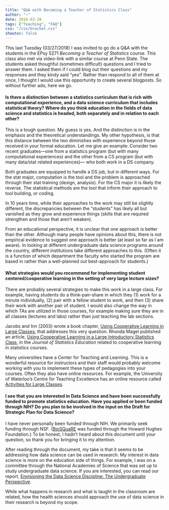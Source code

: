 ```yaml
---
title: "Q&A with Becoming a Teacher of Statistics Class"
author: "~"
date: 2018-03-28
tags: ["Teaching", "FAQ"]
css: "/css/bracket.css"
showtoc: false
---
```


This last Tuesday (03/27/2018) I was invited to go do a Q&amp;A with the students in the EPsy 5271 *Becoming a Teacher of Statistics* course. This class also met via video-link with a similar course at Penn State. The students asked thoughful (sometimes difficult) questions and I tried to answer them. I asked them if I could blog out their questions and my responses and they kindy said "yes". Rather than respond to all of them at once, I thought I would use this opportunity to create several blogposts. So without further ado, here we go.


#### Is there a distinction between a statistics curriculum that is rich with computational experience, and a data science curriculum that includes statistical theory? Where do you think education in the fields of data science and statistics is headed, both separately and in relation to each other?

This is a tough question. My guess is yes. And the distinction is in the emphasis and the theoretical understandings. My other hypothesis, is that this distance between the two diminishes with experience beyond those received in your formal education. Let me give an example: Consider two recent graduates&mdash;one from a statistics program (but with many computational experiences) and the other from a CS program (but with many data/stat related experiences)&mdash; who both work in a DS company. 

Both graduates are equipped to handle a DS job, but in different ways. For the stat major, computation is the tool and the problem is approached through their stat training (design, analysis). For the CS major it is likely the reverse. The statistical methods are the tool that inform their approach to tool building, or coding. 

In 10 years time, while their approaches to the work may still be slightly different, the discrepancies between the "students" has likely all but vanished as they grow and experience things (skills that are required strengthen and those that aren't weaken).

From an educational perspective, it is unclear that one approach is better than the other. Although many people have opinions about this, there is not empirical evidence to suggest one approach is better (at least so far as I am aware). In looking at different undergraduate data science programs around the country, different institutions take different approaches to this. (Often it is a function of which department the faculty who started the program are based in rather than a well-planned out best-approach for students.)


#### What strategies would you recommend for implementing student centered/cooperative learning in the setting of very large lecture sizes?

There are probably several strategies to make this work in a large class. For example, having students do a think-pair-share in which they (1) work for a minute individually, (2) pair with a fellow student to work, and then (3) share their work with another pair of student. I would also change the way in which TAs are utilized in those courses, for example making sure they are in all classes (lectures and labs) rather than just teaching the lab sections. 


Jacobs and Inn (2003) wrote a book chapter, [Using Cooperative Learning in Large Classes ](https://files.eric.ed.gov/fulltext/ED573882.pdf), that addresses this very question. Rhonda Magel published an article, [Using Cooperative Learning in a Large Introductory Statistics Class](https://www.tandfonline.com/doi/full/10.1080/10691898.1998.11910621), in the *Journal of Statistics Education* related to cooperative learning in statistics courses. 

Many universities have a Center for Teaching and Learning. This is a wonderful resource for instructors and their staff would probably welcome working with you to implement these types of pedagogies into your courses. Often they also have online resources. For example, the University of Waterloo's Centre for Teaching Excellence has an online resource called [Activities for Large Classes](https://uwaterloo.ca/centre-for-teaching-excellence/teaching-resources/teaching-tips/educational-technologies/all/activities-large-classes).


#### I see that you are interested in Data Science and have been successfully funded to promote statistics education.  Have you applied or been funded through NIH? Do you plan to be involved in the input on the Draft for Strategic Plan for Data Science?

I have never personally been funded through NIH. We primarily seek funding through NSF. ([BioSQuaRE](http://www.datadreaming.org/project/2018-02-21-biosquare/) was funded through the Howard Hughes Foundation.) To be honest, I hadn't heard about this document until your question, so thank you for bringing it to my attention.

After reading through the document, my take is that it seems to be addressing how data science can be used in research. My interest in data science is more on the education side of things.   For example, I was on a committee through the National Academies of Science that was set up to study undergraduate data science. If you are interested, you can read our report, [Envisioning the Data Science Discipline: The Undergraduate Perspective](http://sites.nationalacademies.org/cstb/currentprojects/cstb_175246). 

While what happens in research and what is taught in the classroom are related, how the health sciences should approach the use of data science in their research is beyond my scope.


